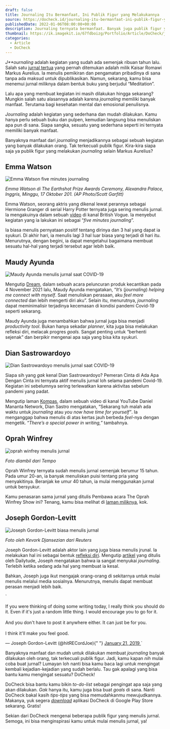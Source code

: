```yaml
---
draft: false
title: Journaling Itu Bermanfaat, Ini Publik Figur yang Melakukannya
source: https://docheck.id/journaling-itu-bermanfaat-ini-publik-figur-yang-melakukannya/
publishedDate: 2022-01-06T08:00:00+00:00
description: Journaling ternyata bermanfaat. Banyak juga publik figur yang melakukan kegiatan ini. Kira-kira siapa saja ya publik figur yang melakukan ini?
thumbnail: https://ik.imagekit.io/67fdboizg/Portfolio/Article/DoCheck/journaling-itu-bermanfaat-ini-publik-figur-yang-melakukannya/1.jpg
categories:
  - Article
  - DoCheck
---
```



_J\*\*ournaling_ adalah kegiatan yang sudah ada semenjak ribuan tahun lalu. Salah satu [jurnal tertua](https://dailystoic.com/marcus-aurelius-daily-habits/) yang pernah ditemukan adalah milik Kaisar Romawi Markus Aurelius. Ia menulis pemikiran dan pengamatan pribadinya di sana tanpa ada maksud untuk dipublikasikan. Namun, sekarang, kamu bisa menemui jurnal miliknya dalam bentuk buku yang berjudul “Meditation”.

Lalu apa yang membuat kegiatan ini masih dilakukan hingga sekarang? Mungkin salah satu alasannya adalah karena _journaling_ memiliki banyak manfaat. Terutama bagi kesehatan mental dan emosional penulisnya.

_Journaling_ adalah kegiatan yang sederhana dan mudah dilakukan. Kamu hanya perlu sebuah buku dan pulpen, kemudian langsung bisa menuliskan apa pun di sana. Siapa sangka, sesuatu yang sederhana seperti ini ternyata memiliki banyak manfaat.

Banyaknya manfaat dari _journaling_ menjadikannya sebagai sebuah kegiatan yang banyak dilakukan orang. Tak terkecuali publik figur. Kira-kira siapa saja ya publik figur yang melakukan _journaling_ selain Markus Aurelius?

## Emma Watson

![Emma Watson five minutes journaling](https://ik.imagekit.io/67fdboizg/Portfolio/Article/DoCheck/journaling-itu-bermanfaat-ini-publik-figur-yang-melakukannya/2.jpg)

_Emma Watson di The Earthshot Prize Awards Ceremony, Alexandra Palace, Inggris, Minggu, 17 Oktober 201. (AP Photo/Scott Garfitt)_

Emma Watson, seorang aktris yang dikenal lewat perannya sebagai Hermione Granger di serial Harry Potter ternyata juga sering menulis jurnal. Ia mengakuinya dalam sebuah [video](https://www.youtube.com/watch?v=aLJMEs_9ZZE) di kanal British Vogue. Ia menyebut kegiatan yang ia lakukan ini sebagai “_five minutes journaling_”.

Ia biasa menulis pernyataan positif tentang dirinya dan 3 hal yang dapat ia syukuri. Di akhir hari, ia menulis lagi 3 hal luar biasa yang terjadi di hari itu. Menurutnya, dengan begini, ia dapat mengetahui bagaimana membuat sesuatu hal-hal yang terjadi tersebut agar lebih baik.

## Maudy Ayunda

![Maudy Ayunda menulis jurnal saat COVID-19](https://ik.imagekit.io/67fdboizg/Portfolio/Article/DoCheck/journaling-itu-bermanfaat-ini-publik-figur-yang-melakukannya/3.jpg)

Mengutip [Dream](https://www.dream.co.id/beauty/menulis-jurnal-jadi-salah-satu-kunci-sukses-maudy-ayunda-211104k.html), dalam sebuah acara peluncuran produk kecantikan pada 4 November 2021 lalu, Maudy Ayunda mengatakan, “_It’s_ (_journaling_) _helping me connect with myself_. Saat menuliskan perasaan, aku _feel more connected_ dan lebih mengerti diri aku”. Selain itu, menurutnya, _journaling_ dapat meminimalisir terjadinya kecemasan di kondisi pandemi Covid-19 seperti sekarang.

Maudy Ayunda juga menambahkan bahwa jurnal juga bisa menjadi _productivity tool_. Bukan hanya sekadar _planner_, kita juga bisa melakukan refleksi diri, melacak progres _goals._ Sangat penting untuk “berhenti sejenak” dan berpikir mengenai apa saja yang bisa kita syukuri.

## Dian Sastrowardoyo

![Dian Sastrowardoyo menulis jurnal saat COVID-19](https://ik.imagekit.io/67fdboizg/Portfolio/Article/DoCheck/journaling-itu-bermanfaat-ini-publik-figur-yang-melakukannya/4.jpg)

Siapa sih yang _gak_ kenal Dian Sastrowardoyo? Pemeran Cinta di Ada Apa Dengan Cinta ini ternyata aktif menulis jurnal loh selama pandemi Covid-19. Kegiatan ini sebelumnya sering terlewatkan karena aktivitas sebelum pandemi yang padat.

Mengutip laman [Kompas](https://www.kompas.com/hype/read/2021/04/27/194836466/dian-sastro-jadi-rajin-menulis-jurnal-selama-pandemi), dalam sebuah video di kanal YouTube Daniel Mananta Network, Dian Sastro mengatakan, “Sekarang tuh malah ada waktu untuk _journaling_ atau _you now have time for yourself”_. Ia menganggap bahwa menulis di atas kertas jauh berbeda _feel_\-nya dengan mengetik. “_There’s a special power in writing,”_ tambahnya.

## Oprah Winfrey

![oprah winfrey menulis jurnal](https://ik.imagekit.io/67fdboizg/Portfolio/Article/DoCheck/journaling-itu-bermanfaat-ini-publik-figur-yang-melakukannya/5.jpg)

_Foto diambil dari Tempo_

Oprah Winfrey ternyata sudah menulis jurnal semenjak berumur 15 tahun. Pada umur 20-an, ia banyak menuliskan puisi tentang pria yang menyakitinya. Beranjak ke umur 40 tahun, ia mulai menggunakan jurnal untuk bersyukur.

Kamu penasaran sama jurnal yang ditulis Pembawa acara The Oprah Winfrey Show ini? Tenang, kamu bisa melihat di [laman miliknya](https://www.oprah.com/spirit/oprahs-private-journals-diary-excerpts/all#ixzz6KRTI8zTZ), kok.

## Joseph Gordon-Levitt

![Joseph Gordon-Levitt biasa menulis jurnal](https://ik.imagekit.io/67fdboizg/Portfolio/Article/DoCheck/journaling-itu-bermanfaat-ini-publik-figur-yang-melakukannya/6.jpg)

_Foto oleh Kevork Djansezian dari Reuters_

Joseph Gordon-Levitt adalah aktor lain yang juga biasa menulis jrunal. Ia melakukan hal ini sebagai bentuk [refleksi diri](https://docheck.id/self-reflection-cara-untuk-bersyukur-dan-mengenal-diri/). Mengutip [artikel](https://www.daylitude.com/blog/how-joseph-gordon-levitt-took-control-of-his-career) yang ditulis oleh Dailytude, Joseph mengatakan bahwa ia sangat menyukai _journaling_. Terlebih ketika sedang ada hal yang membuat ia kesal.

Bahkan, Joseph juga ikut mengajak orang-orang di sekitarnya untuk mulai menulis melalui media sosialnya. Menurutnya, menulis dapat membuat perasan menjadi lebih baik.

<TwitterEmbed>
  `
  <p lang="en" dir="ltr">
    If you were thinking of doing some writing today, I really think you should
    do it. Even if it&#39;s just a random little thing. I would encourage you to
    go for it.
    <br />
    <br />
    And you don&#39;t have to post it anywhere either. It can just be for you.
    <br />
    <br />I think it&#39;ll make you feel good.
  </p>
  &mdash; Joseph Gordon-Levitt (@hitRECordJoe){" "}
  <a href="https://twitter.com/hitRECordJoe/status/1087417543520911361?ref_src=twsrc%5Etfw">
    January 21, 2019
  </a>
  `
</TwitterEmbed>

Banyaknya manfaat dan mudah untuk dilakukan membuat _journaling_ banyak dilakukan oleh orang, tak terkecuali publik figur. Jadi, kamu kapan _nih_ mulai coba buat jurnal? Lumayan loh nanti bisa kamu baca lagi untuk mengingat kembali kejadian-kejadian yang sudah berlalu. Tau gak apalagi yang bisa bantu kamu mengingat sesuatu? DoCheck!

DoCheck bisa bantu kamu bikin _to-do-list_ sebagai pengingat apa saja yang akan dilakukan. _Gak_ hanya itu, kamu juga bisa buat _goals_ di sana. Nanti DoCheck bakal kasih _tips-tips_ yang bisa memudahkanmu mewujudkannya. Makanya, yuk segera _[download](https://play.google.com/store/apps/details?id=com.docheck.docheck)_ aplikasi DoCheck di Google Play Store sekarang. Gratis!

Sekian dari DoCheck mengenai beberapa publik figur yang menulis jurnal. Semoga, ini bisa menginspirasi kamu untuk mulai menulis jurnal, ya!
